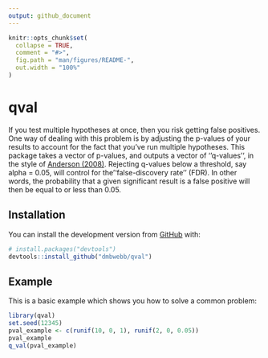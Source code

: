 ```yaml
---
output: github_document
---
```


<!-- README.md is generated from README.Rmd. Please edit that file -->

```r
knitr::opts_chunk$set(
  collapse = TRUE,
  comment = "#>",
  fig.path = "man/figures/README-",
  out.width = "100%"
)
```

# qval

<!-- badges: start -->
<!-- badges: end -->

<!-- https://www.tandfonline.com/doi/abs/10.1198/016214508000000841 -->

If you test multiple hypotheses at once, then you risk getting false positives. One way of dealing with this problem is by adjusting the p-values of your results to account for the fact that you've run multiple hypotheses. This package takes a vector of p-values, and outputs a vector of ''q-values'', in the style of [Anderson (2008)](https://www.tandfonline.com/doi/abs/10.1198/016214508000000841). Rejecting q-values below a threshold, say alpha = 0.05, will control for the ''false-discovery rate'' (FDR). In other words, the probability that a given significant result is a false positive will then be equal to or less than 0.05. 

## Installation

You can install the development version from [GitHub](https://github.com/) with:

``` r
# install.packages("devtools")
devtools::install_github("dmbwebb/qval")
```
## Example

This is a basic example which shows you how to solve a common problem:

```r
library(qval)
set.seed(12345)
pval_example <- c(runif(10, 0, 1), runif(2, 0, 0.05))
pval_example
q_val(pval_example)
```
